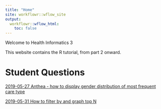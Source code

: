 ```yaml
---
title: "Home"
site: workflowr::wflow_site
output:
  workflowr::wflow_html:
    toc: false
---
```


Welcome to Health Informatics 3 

This website contains the R tutorial, from part 2 onward.

# Student Questions

[2019-05-27 Anthea - how to display gender distribution of most frequent care type](Anthea_question_1.html)

[2019-05-31 How to filter by and graph top N ](top_n_demonstration.html)

